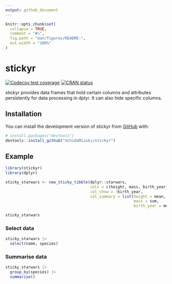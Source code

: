 ```yaml
---
output: github_document
---
```


<!-- README.md is generated from README.Rmd. Please edit that file -->

```r
knitr::opts_chunk$set(
  collapse = TRUE,
  comment = "#>",
  fig.path = "man/figures/README-",
  out.width = "100%"
)
```

# stickyr

<!-- badges: start -->
[![Codecov test coverage](https://codecov.io/gh/UchidaMizuki/stickyr/branch/main/graph/badge.svg)](https://app.codecov.io/gh/UchidaMizuki/stickyr?branch=main)
[![CRAN status](https://www.r-pkg.org/badges/version/stickyr)](https://CRAN.R-project.org/package=stickyr)
<!-- badges: end -->

stickyr provides data frames that hold certain columns and attributes 
persistently for data processing in dplyr. It can also hide specific columns.

## Installation

You can install the development version of stickyr from 
[GitHub](https://github.com/) with:

``` r
# install.packages("devtools")
devtools::install_github("UchidaMizuki/stickyr")
```

## Example

```r
library(stickyr)
library(dplyr)

sticky_starwars <- new_sticky_tibble(dplyr::starwars,
                                     cols = c(height, mass, birth_year),
                                     col_show = !birth_year,
                                     col_summary = list(height = mean,
                                                        mass = sum,
                                                        birth_year = median))

sticky_starwars
```

### Select data

```r
sticky_starwars |> 
  select(name, species)
```

### Summarise data

```r
sticky_starwars |> 
  group_by(species) |> 
  summarise()
```
